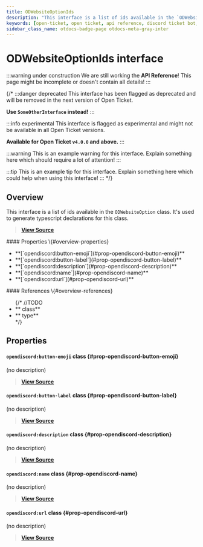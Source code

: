 ```yaml
---
title: ODWebsiteOptionIds
description: "This interface is a list of ids available in the `ODWebsiteOption` class. It's used to generate typescript declarations for this class."
keywords: [open-ticket, open ticket, api reference, discord ticket bot, interface]
sidebar_class_name: otdocs-badge-page otdocs-meta-gray-inter
---
```

<head>
    <link rel="apple-touch-icon" href="/img/logo_vertical.png"/>
</head>

# ODWebsiteOptionIds <M color="gray">interface</M>

:::warning under construction
We are still working the **API Reference**! This page might be incomplete or doesn't contain all details!
:::

{/*
:::danger deprecated
This interface has been flagged as deprecated and will be removed in the next version of Open Ticket.

**Use `SomeOtherInterface` instead!**
:::

:::info experimental
This interface is flagged as experimental and might not be available in all Open Ticket versions.

**Available for Open Ticket `v4.0.0` and above.**
:::

:::warning
This is an example warning for this interface. Explain something here which should require a lot of attention!
:::

:::tip
This is an example tip for this interface. Explain something here which could help when using this interface!
:::
*/}

## Overview
This interface is a list of ids available in the `ODWebsiteOption` class.
It's used to generate typescript declarations for this class.

> [**View Source**](https://otgithub.dj-dj.be/tree/main/src/core/api/openticket/option.ts#L232)

<FlexHorizontal>
<div style={{width:"50%"}}>
    #### Properties \{#overview-properties}
    <ul>
        <li>**[`opendiscord:button-emoji`](#prop-opendiscord-button-emoji)**</li>
        <li>**[`opendiscord:button-label`](#prop-opendiscord-button-label)**</li>
        <li>**[`opendiscord:description`](#prop-opendiscord-description)**</li>
        <li>**[`opendiscord:name`](#prop-opendiscord-name)**</li>
        <li>**[`opendiscord:url`](#prop-opendiscord-url)**</li>
    </ul>
</div>
<div style={{width:"50%"}}>
    #### References \{#overview-references}
    <ul>
        {/*
        //TODO
        <li>**<code><ApiUrl url="class:ODId" label="api.ODId"/></code> <M color="purple">class</M>**</li>
        <li>**<code><ApiUrl url="type:ODExampleType" label="api.ODExampleType"/></code> <M color="brown">type</M>**</li>
        */}
    </ul>
</div>
</FlexHorizontal>

## Properties
<Divider></Divider>
#### `opendiscord:button-emoji` <M color="purple">class</M> <ApiBlock><ApiUrl url="class:ODOptionData" label="api.ODOptionData"/></ApiBlock> \{#prop-opendiscord-button-emoji}
(no description)

> [**View Source**](https://otgithub.dj-dj.be/tree/main/src/core/api/openticket/option.ts#L236)

<Divider></Divider>
#### `opendiscord:button-label` <M color="purple">class</M> <ApiBlock><ApiUrl url="class:ODOptionData" label="api.ODOptionData"/></ApiBlock> \{#prop-opendiscord-button-label}
(no description)

> [**View Source**](https://otgithub.dj-dj.be/tree/main/src/core/api/openticket/option.ts#L237)

<Divider></Divider>
#### `opendiscord:description` <M color="purple">class</M> <ApiBlock><ApiUrl url="class:ODOptionData" label="api.ODOptionData"/></ApiBlock> \{#prop-opendiscord-description}
(no description)

> [**View Source**](https://otgithub.dj-dj.be/tree/main/src/core/api/openticket/option.ts#L234)

<Divider></Divider>
#### `opendiscord:name` <M color="purple">class</M> <ApiBlock><ApiUrl url="class:ODOptionData" label="api.ODOptionData"/></ApiBlock> \{#prop-opendiscord-name}
(no description)

> [**View Source**](https://otgithub.dj-dj.be/tree/main/src/core/api/openticket/option.ts#L233)

<Divider></Divider>
#### `opendiscord:url` <M color="purple">class</M> <ApiBlock><ApiUrl url="class:ODOptionData" label="api.ODOptionData"/></ApiBlock> \{#prop-opendiscord-url}
(no description)

> [**View Source**](https://otgithub.dj-dj.be/tree/main/src/core/api/openticket/option.ts#L239)

<Divider></Divider>
